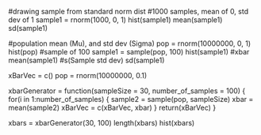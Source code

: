 #drawing sample from standard norm dist
#1000 samples, mean of 0, std dev of 1
sample1 = rnorm(1000, 0, 1)
hist(sample1)
mean(sample1)
sd(sample1)

#population mean (Mu), and std dev (Sigma)
pop = rnorm(10000000, 0, 1)
hist(pop)
#sample of 100
sample1 = sample(pop, 100) 
hist(sample1)
#xbar
mean(sample1)
#s(Sample std dev)
sd(sample1)

xBarVec = c()
pop = rnorm(10000000, 0.1)

xbarGenerator = function(sampleSize = 30, number_of_samples = 100)
{
  for(i in 1:number_of_samples)
  {
    sample2 = sample(pop, sampleSize)
    xbar = mean(sample2)
    xBarVec = c(xBarVec, xbar)
  }
  return(xBarVec)
}

xbars = xbarGenerator(30, 100)
length(xbars)
hist(xbars)